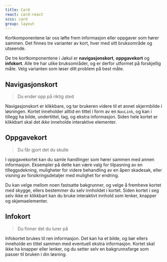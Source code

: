```yaml
---
title: Card
react: card-react
scss: card
group: layout
---
```



<Ingress>
    Kortkomponentene lar oss løfte frem informasjon eller oppgaver som hører sammen. Det finnes tre varianter av kort,
    hver med sitt bruksområde og utseende.
</Ingress>

<ComponentExample title="Card" component={TopExample} codeExample={topExampleCode} />

De tre kortkomponentene i Jøkul er **navigasjonskort**, **oppgavekort** og **infokort**. Alle tre har ulike bruksområder, og er derfor utformet på forskjellig måte. Velg varianten som løser ditt problem på best måte.

## Navigasjonskort

> Du ender opp på riktig sted

<ComponentExample
    title="NavCard"
    component={NavCardExample}
    knobs={navCardExampleProps}
    codeExample={navCardExampleCode}
/>

Navigasjonskort er klikkbare, og tar brukeren videre til et annet skjermbilde i løsningen. Kortet inneholder alltid en tittel i form av en `NavLink`, og kan i tillegg ha bilde, undertittel, tag, og ekstra informasjon. Siden hele kortet er klikkbart skal det _ikke_ inneholde interaktive elementer.

## Oppgavekort

> Du får gjort det du skulle

<ComponentExample
    title="TaskCard"
    component={TaskCardExample}
    knobs={taskCardExampleProps}
    codeExample={taskCardExampleCode}
/>

I oppgavekortet kan du samle handlinger som hører sammen med annen informasjon. Eksempler på dette kan være valg for tilpasning av en tilleggsdekning, muligheter for videre behandling av en åpen skadesak, eller visning av forsikringsdetaljer med mulighet for endring.

Du kan velge mellom noen fastsatte bakgrunner, og velge å fremheve kortet med skygge, ellers bestemmer du selv innholdet i kortet. Siden kortet i seg selv ikke er klikkbart kan du bruke interaktivt innhold som lenker, knapper og skjemaelementer.

## Infokort

> Du finner det du lurer på

<ComponentExample
    title="InfoCard"
    component={InfoCardExample}
    knobs={infoCardExampleProps}
    codeExample={infoCardExampleCode}
/>

Infokortet brukes til ren informasjon. Det kan ha et bilde, og bør ellers inneholde en tittel sammen med eventuell ekstra informasjon. Kortet skal ikke ha knapper eller lenker, og du setter selv en bakgrunnsfarge som passer til bruken i din løsning.

